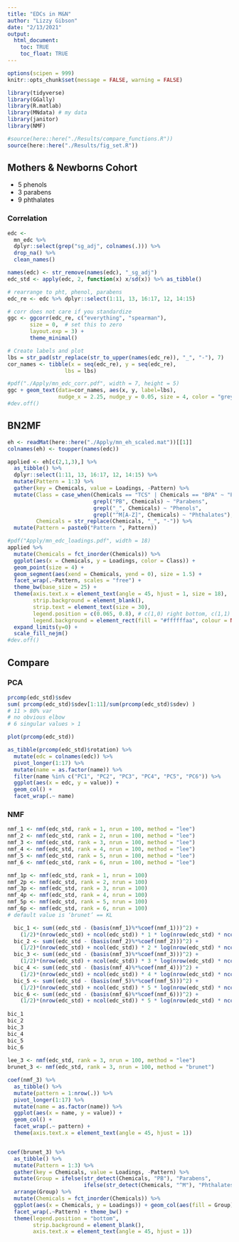 ```yaml
---
title: "EDCs in M&N"
author: "Lizzy Gibson"
date: "2/13/2021"
output: 
  html_document:
    toc: TRUE
    toc_float: TRUE
---
```


```r
options(scipen = 999)
knitr::opts_chunk$set(message = FALSE, warning = FALSE)

library(tidyverse)
library(GGally)
library(R.matlab)
library(MNdata) # my data
library(janitor)
library(NMF)

#source(here::here("./Results/compare_functions.R"))
source(here::here("./Results/fig_set.R"))
```

## Mothers & Newborns Cohort

* 5 phenols
* 3 parabens
* 9 phthalates

### Correlation

```r
edc <- 
  mn_edc %>% 
  dplyr::select(grep("sg_adj", colnames(.))) %>% 
  drop_na() %>% 
  clean_names()

names(edc) <- str_remove(names(edc), "_sg_adj")
edc_std <- apply(edc, 2, function(x) x/sd(x)) %>% as_tibble()

# rearrange to pht, phenol, parabens
edc_re <- edc %>% dplyr::select(1:11, 13, 16:17, 12, 14:15)

# corr does not care if you standardize
ggc <- ggcorr(edc_re, c("everything", "spearman"),
       size = 0,  # set this to zero
       layout.exp = 3) + 
       theme_minimal()

# Create labels and plot
lbs = str_pad(str_replace(str_to_upper(names(edc_re)), "_", "-"), 7)
cor_names <- tibble(x = seq(edc_re), y = seq(edc_re), 
                  lbs = lbs)

#pdf("./Apply/mn_edc_corr.pdf", width = 7, height = 5)
ggc + geom_text(data=cor_names, aes(x, y, label=lbs), 
                nudge_x = 2.25, nudge_y = 0.05, size = 4, color = "grey50")
#dev.off()
```

## BN2MF

```r
eh <- readMat(here::here("./Apply/mn_eh_scaled.mat"))[[1]]
colnames(eh) <- toupper(names(edc))

applied <- eh[c(2,1,3),] %>% 
  as_tibble() %>% 
  dplyr::select(1:11, 13, 16:17, 12, 14:15) %>% 
  mutate(Pattern = 1:3) %>% 
  gather(key = Chemicals, value = Loadings, -Pattern) %>%
  mutate(Class = case_when(Chemicals == "TCS" | Chemicals == "BPA" ~ "Phenols", 
                           grepl("PB", Chemicals) ~ "Parabens",
                           grepl("_", Chemicals) ~ "Phenols",
                           grepl("^M[A-Z]", Chemicals) ~ "Phthalates"),
         Chemicals = str_replace(Chemicals, "_", "-")) %>% 
  mutate(Pattern = paste0("Pattern ", Pattern))
```

```r
#pdf("Apply/mn_edc_loadings.pdf", width = 18)
applied %>% 
  mutate(Chemicals = fct_inorder(Chemicals)) %>%
  ggplot(aes(x = Chemicals, y = Loadings, color = Class)) + 
  geom_point(size = 4) +
  geom_segment(aes(xend = Chemicals, yend = 0), size = 1.5) +
  facet_wrap(.~Pattern, scales = "free") +
  theme_bw(base_size = 25) +
  theme(axis.text.x = element_text(angle = 45, hjust = 1, size = 18),
        strip.background = element_blank(),
        strip.text = element_text(size = 30),
        legend.position = c(0.065, 0.8), # c(1,0) right bottom, c(1,1) right top.
        legend.background = element_rect(fill = "#ffffffaa", colour = NA)) +
  expand_limits(y=0) +
  scale_fill_nejm()
#dev.off()
```

## Compare

### PCA

```r
prcomp(edc_std)$sdev
sum( prcomp(edc_std)$sdev[1:11]/sum(prcomp(edc_std)$sdev) )
# 11 > 80% var
# no obvious elbow
# 6 singular values > 1

plot(prcomp(edc_std))

as_tibble(prcomp(edc_std)$rotation) %>% 
  mutate(edc = colnames(edc)) %>% 
  pivot_longer(1:17) %>% 
  mutate(name = as.factor(name)) %>% 
  filter(name %in% c("PC1", "PC2", "PC3", "PC4", "PC5", "PC6")) %>% 
  ggplot(aes(x = edc, y = value)) + 
  geom_col() +
  facet_wrap(.~ name)
```

### NMF

```r
nmf_1 <- nmf(edc_std, rank = 1, nrun = 100, method = "lee")
nmf_2 <- nmf(edc_std, rank = 2, nrun = 100, method = "lee")
nmf_3 <- nmf(edc_std, rank = 3, nrun = 100, method = "lee")
nmf_4 <- nmf(edc_std, rank = 4, nrun = 100, method = "lee")
nmf_5 <- nmf(edc_std, rank = 5, nrun = 100, method = "lee")
nmf_6 <- nmf(edc_std, rank = 6, nrun = 100, method = "lee")

nmf_1p <- nmf(edc_std, rank = 1, nrun = 100)
nmf_2p <- nmf(edc_std, rank = 2, nrun = 100)
nmf_3p <- nmf(edc_std, rank = 3, nrun = 100)
nmf_4p <- nmf(edc_std, rank = 4, nrun = 100)
nmf_5p <- nmf(edc_std, rank = 5, nrun = 100)
nmf_6p <- nmf(edc_std, rank = 6, nrun = 100)
# default value is ‘brunet’ == KL

  bic_1 <- sum((edc_std - (basis(nmf_1)%*%coef(nmf_1)))^2) + 
    (1/2)*(nrow(edc_std) + ncol(edc_std)) * 1 * log(nrow(edc_std) * ncol(edc_std))
  bic_2 <- sum((edc_std - (basis(nmf_2)%*%coef(nmf_2)))^2) + 
    (1/2)*(nrow(edc_std) + ncol(edc_std)) * 2 * log(nrow(edc_std) * ncol(edc_std))
  bic_3 <- sum((edc_std - (basis(nmf_3)%*%coef(nmf_3)))^2) + 
    (1/2)*(nrow(edc_std) + ncol(edc_std)) * 3 * log(nrow(edc_std) * ncol(edc_std))
  bic_4 <- sum((edc_std - (basis(nmf_4)%*%coef(nmf_4)))^2) + 
    (1/2)*(nrow(edc_std) + ncol(edc_std)) * 4 * log(nrow(edc_std) * ncol(edc_std))
  bic_5 <- sum((edc_std - (basis(nmf_5)%*%coef(nmf_5)))^2) +  
    (1/2)*(nrow(edc_std) + ncol(edc_std)) * 5 * log(nrow(edc_std) * ncol(edc_std))
  bic_6 <- sum((edc_std - (basis(nmf_6)%*%coef(nmf_6)))^2) +  
    (1/2)*(nrow(edc_std) + ncol(edc_std)) * 5 * log(nrow(edc_std) * ncol(edc_std))
  
bic_1
bic_2
bic_3
bic_4
bic_5
bic_6
 
lee_3 <- nmf(edc_std, rank = 3, nrun = 100, method = "lee")
brunet_3 <- nmf(edc_std, rank = 3, nrun = 100, method = "brunet")

coef(nmf_3) %>% 
  as_tibble() %>% 
  mutate(pattern = 1:nrow(.)) %>% 
  pivot_longer(1:17) %>% 
  mutate(name = as.factor(name)) %>% 
  ggplot(aes(x = name, y = value)) + 
  geom_col() +
  facet_wrap(.~ pattern) + 
  theme(axis.text.x = element_text(angle = 45, hjust = 1))


coef(brunet_3) %>% 
  as_tibble() %>% 
  mutate(Pattern = 1:3) %>% 
  gather(key = Chemicals, value = Loadings, -Pattern) %>%
  mutate(Group = ifelse(str_detect(Chemicals, "PB"), "Parabens",
                        ifelse(str_detect(Chemicals, "^M"), "Phthalates", "Phenols"))) %>% 
  arrange(Group) %>% 
  mutate(Chemicals = fct_inorder(Chemicals)) %>% 
  ggplot(aes(x = Chemicals, y = Loadings)) + geom_col(aes(fill = Group)) +
  facet_wrap(.~Pattern) + theme_bw() +
  theme(legend.position = "bottom",
        strip.background = element_blank(),
        axis.text.x = element_text(angle = 45, hjust = 1))
```


